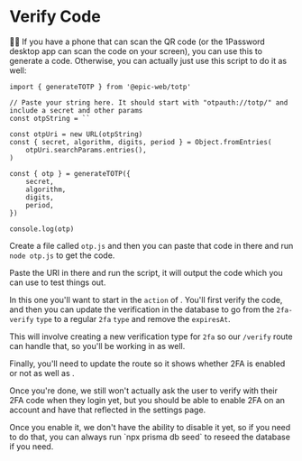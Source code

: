 # Verify Code

👨‍💼 If you have a phone that can scan the QR code (or the 1Password desktop app
can scan the code on your screen), you can use this to generate a code.
Otherwise, you can actually just use this script to do it as well:

```tsx
import { generateTOTP } from '@epic-web/totp'

// Paste your string here. It should start with "otpauth://totp/" and include a secret and other params
const otpString = ``

const otpUri = new URL(otpString)
const { secret, algorithm, digits, period } = Object.fromEntries(
	otpUri.searchParams.entries(),
)

const { otp } = generateTOTP({
	secret,
	algorithm,
	digits,
	period,
})

console.log(otp)
```

<InlineFile file="otp.js">Create a file called `otp.js`</InlineFile> and then you
can paste that code in there and run `node otp.js` to get the code.

Paste the URI in there and run the script, it will output the code which you can
use to test things out.

In this one you'll want to start in the `action`
of <InlineFile file="app/routes/settings+/profile.two-factor.verify.tsx" />.
You'll first verify the code, and then you can update the verification in the
database to go from the `2fa-verify` `type` to a regular `2fa` `type` and remove
the `expiresAt`.

This will involve creating a new verification type for `2fa` so our `/verify`
route can handle that, so you'll be working
in <InlineFile file="app/routes/_auth+/verify.tsx" /> as well.

Finally, you'll need to update the <LinkToApp to="/settings/profile" /> route so
it shows whether 2FA is enabled or not as well
as <LinkToApp to="/settings/profile/two-factor" />.

Once you're done, we still won't actually ask the user to verify with their 2FA
code when they login yet, but you should be able to enable 2FA on an account and
have that reflected in the settings page.

<callout-warning>
	Once you enable it, we don't have the ability to disable it yet, so if you
	need to do that, you can always run `npx prisma db seed` to reseed the
	database if you need.
</callout-warning>
